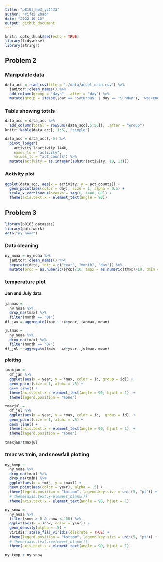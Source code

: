 ```yaml
---
title: "p8105_hw3_yz4433"
author: "Yifei Zhao"
date: "2022-10-13"
output: github_document
---
```


```r
knitr::opts_chunk$set(echo = TRUE)
library(tidyverse)
library(stringr)
```

## Problem 2
### Manipulate data
```r
data_acc = read_csv(file = "./data/accel_data.csv") %>% 
  janitor::clean_names() %>% 
  add_column(group = "days", .after = "day") %>% 
  mutate(group = ifelse((day == "Saturday" | day == "Sunday"), 'weekend', 'weekday'))
```

### Table showing totals
```r
data_acc = data_acc %>%
  add_column(total = rowSums(data_acc[,5:50]), .after = "group")
knitr::kable(data_acc[, 1:5], "simple")
```

```r
data_acc = data_acc[,-5] %>% 
  pivot_longer(
    activity_1:activity_1440,
    names_to = "activity", 
    values_to = "act_counts") %>%
  mutate(activity = as.integer(substr(activity, 10, 13)))
```

### Activity plot
```r
ggplot(data_acc, aes(x = activity, y = act_counts)) + 
  geom_point(aes(color = day), size = 1, alpha = 0.5) +
  scale_x_continuous(breaks = seq(0, 1440, 60)) +
  theme(axis.text.x = element_text(angle = 90))
```

## Problem 3
```r
library(p8105.datasets)
library(patchwork)
data("ny_noaa")
```

### Data cleaning
```r
ny_noaa = ny_noaa %>% 
  janitor::clean_names() %>% 
  separate(date, into = c("year", "month", "day")) %>% 
  mutate(prcp = as.numeric(prcp)/10, tmax = as.numeric(tmax)/10, tmin = as.numeric(tmin)/10, snow = as.numeric(snow))
```

### temperature plot
#### Jan and July data
```r
janmax =
  ny_noaa %>%
  drop_na(tmax) %>%
  filter(month == "01")
df_jan = aggregate(tmax ~ id+year, janmax, mean)

julmax =
  ny_noaa %>%
  drop_na(tmax) %>%
  filter(month == "07")
df_jul = aggregate(tmax ~ id+year, julmax, mean)
```

#### plotting
```r
tmaxjan = 
  df_jan %>% 
  ggplot(aes(x = year, y = tmax, color = id, group = id)) + 
  geom_point(size = 1, alpha = .5) +
  geom_line() +
  theme(axis.text.x = element_text(angle = 90, hjust = 1)) +
  theme(legend.position = "none")
```

```r
tmaxjul = 
  df_jul %>% 
  ggplot(aes(x = year, y = tmax, color = id,  group = id)) + 
  geom_point(size = 1, alpha = .5) +
  geom_line() +
  theme(axis.text.x = element_text(angle = 90, hjust = 1)) +
  theme(legend.position = "none")

tmaxjan/tmaxjul
```

### tmax vs tmin, and snowfall plotting
```r
ny_temp = 
  ny_noaa %>% 
  drop_na(tmax) %>% 
  drop_na(tmin) %>% 
  ggplot(aes(x = tmin, y = tmax)) + 
  geom_point(aes(color = year), alpha = .5) +
  theme(legend.position = "bottom", legend.key.size = unit(5, "pt")) +
  # theme(axis.text.x=element_blank())
  theme(axis.text.x = element_text(angle = 90, hjust = 1))
```

```r
ny_snow =
  ny_noaa %>%
  filter(snow > 0 & snow < 100) %>% 
  ggplot(aes(x = snow, color = year)) +
  geom_density(alpha = .5) + 
  viridis::scale_fill_viridis(discrete = TRUE) +
  theme(legend.position = "bottom", legend.key.size = unit(5, "pt")) +
  # theme(axis.text.x=element_blank())
  theme(axis.text.x = element_text(angle = 90, hjust = 1))

ny_temp + ny_snow
```